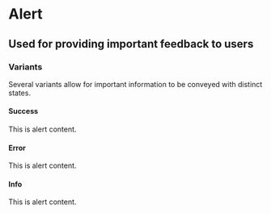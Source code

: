 
<Meta title="Alerts|Alert" component={Alert} />

# Alert

## Used for providing important feedback to users

### Variants

Several variants allow for important information to be conveyed with distinct states.

#### Success

<Preview>
  <Story name="success variant">
    <Alert heading="Success Alert" variant="success">
      <p>This is alert content.</p>
    </Alert>
  </Story>
</Preview>

#### Error

<Preview>
  <Story name="error variant">
    <Alert heading="Error Alert" variant="error">
      <p>This is alert content.</p>
    </Alert>
  </Story>
</Preview>

#### Info

<Preview>
  <Story name="info variant">
    <Alert heading="Info Alert" variant="info">
      <p>This is alert content.</p>
    </Alert>
  </Story>
</Preview>
